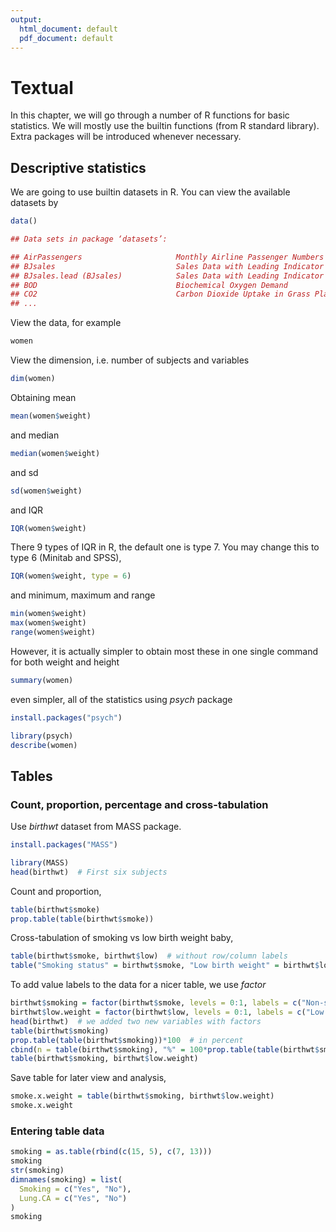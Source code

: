 ```yaml
---
output:
  html_document: default
  pdf_document: default
---
```

# Textual
In this chapter, we will go through a number of R functions for basic statistics. We will mostly use the builtin functions (from R standard library). Extra packages will be introduced whenever necessary.

## Descriptive statistics
We are going to use builtin datasets in R. You can view the available datasets by
```r
data()
```

```r
## Data sets in package ‘datasets’:

## AirPassengers                     Monthly Airline Passenger Numbers 1949-1960
## BJsales                           Sales Data with Leading Indicator
## BJsales.lead (BJsales)            Sales Data with Leading Indicator
## BOD                               Biochemical Oxygen Demand
## CO2                               Carbon Dioxide Uptake in Grass Plants
## ...
```

View the data, for example
```r
women
```
View the dimension, i.e. number of subjects and variables
```r
dim(women)
```

Obtaining mean
```r
mean(women$weight)
```
and median
```r
median(women$weight)
```
and sd
```r
sd(women$weight)
```
and IQR
```r
IQR(women$weight)
```
There 9 types of IQR in R, the default one is type 7. You may change this to type 6 (Minitab and SPSS),
```r
IQR(women$weight, type = 6)
```
and minimum, maximum and range
```r
min(women$weight)
max(women$weight)
range(women$weight)
```

However, it is actually simpler to obtain most these in one single command for both weight and height
```r
summary(women)
```
even simpler, all of the statistics using *psych* package
```r
install.packages("psych")
```

```r
library(psych)
describe(women)
```



## Tables

### Count, proportion, percentage and cross-tabulation
Use *birthwt* dataset from MASS package.
```r
install.packages("MASS")
```

```r
library(MASS)
head(birthwt)  # First six subjects
```

Count and proportion,
```r
table(birthwt$smoke)
prop.table(table(birthwt$smoke))
```

Cross-tabulation of smoking vs low birth weight baby,
```r
table(birthwt$smoke, birthwt$low)  # without row/column labels
table("Smoking status" = birthwt$smoke, "Low birth weight" = birthwt$low)  # with row/column labels
```
To add value labels to the data for a nicer table, we use *factor*
```r
birthwt$smoking = factor(birthwt$smoke, levels = 0:1, labels = c("Non-smoker", "Smoker"))
birthwt$low.weight = factor(birthwt$low, levels = 0:1, labels = c("Low <2.5kg", "Normal >2.5kg"))
head(birthwt)  # we added two new variables with factors
table(birthwt$smoking)
prop.table(table(birthwt$smoking))*100  # in percent
cbind(n = table(birthwt$smoking), "%" = 100*prop.table(table(birthwt$smoking)))  # using cbind
table(birthwt$smoking, birthwt$low.weight)
```
Save table for later view and analysis,
```r
smoke.x.weight = table(birthwt$smoking, birthwt$low.weight)
smoke.x.weight
```

### Entering table data
```r
smoking = as.table(rbind(c(15, 5), c(7, 13)))
smoking
str(smoking)
dimnames(smoking) = list(
  Smoking = c("Yes", "No"),
  Lung.CA = c("Yes", "No")
)
smoking
```
